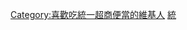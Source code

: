 {{Userbox
  |border-c = #000000
  |border-s = 1
  |id-c     = Green
  |id-s     = 12
  |id-fc    = white
  |info-c   = #ffa500
  |info-s   = 9
  |info-fc  = Black
  |id       = 7-11
  |info     = 這個用戶喜愛吃'''[[統一超商|7-11]]'''的便當。
}}
<includeonly>[[Category:喜歡吃統一超商便當的維基人]]</includeonly>
<noinclude>[[Category:飲食用户框模板|統]]</noinclude>